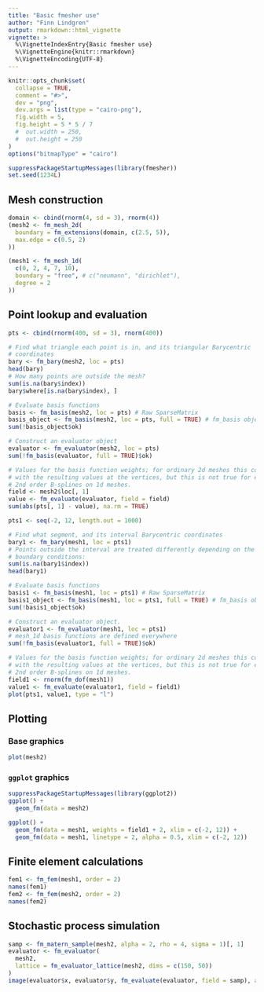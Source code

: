 ```yaml
---
title: "Basic fmesher use"
author: "Finn Lindgren"
output: rmarkdown::html_vignette
vignette: >
  %\VignetteIndexEntry{Basic fmesher use}
  %\VignetteEngine{knitr::rmarkdown}
  %\VignetteEncoding{UTF-8}
---
```


```r
knitr::opts_chunk$set(
  collapse = TRUE,
  comment = "#>",
  dev = "png",
  dev.args = list(type = "cairo-png"),
  fig.width = 5,
  fig.height = 5 * 5 / 7
  #  out.width = 250,
  #  out.height = 250
)
options("bitmapType" = "cairo")
```

```r
suppressPackageStartupMessages(library(fmesher))
set.seed(1234L)
```

## Mesh construction

```r
domain <- cbind(rnorm(4, sd = 3), rnorm(4))
(mesh2 <- fm_mesh_2d(
  boundary = fm_extensions(domain, c(2.5, 5)),
  max.edge = c(0.5, 2)
))
```

```r
(mesh1 <- fm_mesh_1d(
  c(0, 2, 4, 7, 10),
  boundary = "free", # c("neumann", "dirichlet"),
  degree = 2
))
```

## Point lookup and evaluation

```r
pts <- cbind(rnorm(400, sd = 3), rnorm(400))

# Find what triangle each point is in, and its triangular Barycentric
# coordinates
bary <- fm_bary(mesh2, loc = pts)
head(bary)
# How many points are outside the mesh?
sum(is.na(bary$index))
bary$where[is.na(bary$index), ]

# Evaluate basis functions
basis <- fm_basis(mesh2, loc = pts) # Raw SparseMatrix
basis_object <- fm_basis(mesh2, loc = pts, full = TRUE) # fm_basis object
sum(!basis_object$ok)

# Construct an evaluator object
evaluator <- fm_evaluator(mesh2, loc = pts)
sum(!fm_basis(evaluator, full = TRUE)$ok)

# Values for the basis function weights; for ordinary 2d meshes this coincides
# with the resulting values at the vertices, but this is not true for e.g.
# 2nd order B-splines on 1d meshes.
field <- mesh2$loc[, 1]
value <- fm_evaluate(evaluator, field = field)
sum(abs(pts[, 1] - value), na.rm = TRUE)
```

```r
pts1 <- seq(-2, 12, length.out = 1000)

# Find what segment, and its interval Barycentric coordinates
bary1 <- fm_bary(mesh1, loc = pts1)
# Points outside the interval are treated differently depending on the
# boundary conditions:
sum(is.na(bary1$index))
head(bary1)

# Evaluate basis functions
basis1 <- fm_basis(mesh1, loc = pts1) # Raw SparseMatrix
basis1_object <- fm_basis(mesh1, loc = pts1, full = TRUE) # fm_basis object
sum(!basis1_object$ok)

# Construct an evaluator object.
evaluator1 <- fm_evaluator(mesh1, loc = pts1)
# mesh_1d basis functions are defined everywhere
sum(!fm_basis(evaluator1, full = TRUE)$ok)

# Values for the basis function weights; for ordinary 2d meshes this coincides
# with the resulting values at the vertices, but this is not true for e.g.
# 2nd order B-splines on 1d meshes.
field1 <- rnorm(fm_dof(mesh1))
value1 <- fm_evaluate(evaluator1, field = field1)
plot(pts1, value1, type = "l")
```

## Plotting

### Base graphics

```r
plot(mesh2)
```

### `ggplot` graphics

```r
suppressPackageStartupMessages(library(ggplot2))
ggplot() +
  geom_fm(data = mesh2)
```
```r
ggplot() +
  geom_fm(data = mesh1, weights = field1 + 2, xlim = c(-2, 12)) +
  geom_fm(data = mesh1, linetype = 2, alpha = 0.5, xlim = c(-2, 12))
```

## Finite element calculations

```r
fem1 <- fm_fem(mesh1, order = 2)
names(fem1)
fem2 <- fm_fem(mesh2, order = 2)
names(fem2)
```

## Stochastic process simulation

```r
samp <- fm_matern_sample(mesh2, alpha = 2, rho = 4, sigma = 1)[, 1]
evaluator <- fm_evaluator(
  mesh2,
  lattice = fm_evaluator_lattice(mesh2, dims = c(150, 50))
)
image(evaluator$x, evaluator$y, fm_evaluate(evaluator, field = samp), asp = 1)
```
